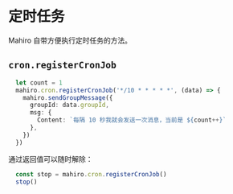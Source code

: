 
# 定时任务

Mahiro 自带方便执行定时任务的方法。

## `cron.registerCronJob`

```ts
  let count = 1
  mahiro.cron.registerCronJob('*/10 * * * * *', (data) => {
    mahiro.sendGroupMessage({
      groupId: data.groupId,
      msg: {
        Content: `每隔 10 秒我就会发送一次消息，当前是 ${count++}`
      },
    })
  })
```

通过返回值可以随时解除：

```ts
  const stop = mahiro.cron.registerCronJob()
  stop()
```
